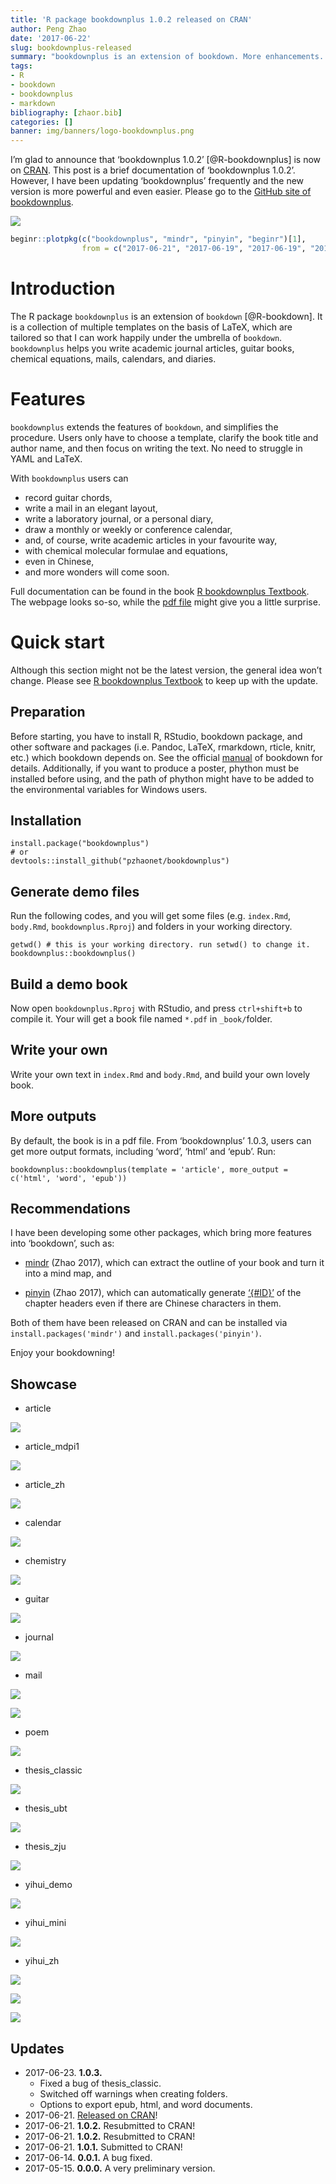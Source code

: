 ```yaml
---
title: 'R package bookdownplus 1.0.2 released on CRAN'
author: Peng Zhao
date: '2017-06-22'
slug: bookdownplus-released
summary: "bookdownplus is an extension of bookdown. More enhancements. Less operation."
tags:
- R
- bookdown
- bookdownplus
- markdown
bibliography: [zhaor.bib]
categories: []
banner: img/banners/logo-bookdownplus.png
---
```


I’m glad to announce that 'bookdownplus 1.0.2' [@R-bookdownplus] is now on [CRAN](https://cran.r-project.org/web/packages/bookdownplus/). This post is a brief documentation of 'bookdownplus 1.0.2'. However, I have been updating 'bookdownplus' frequently and the new version is more powerful and even easier. Please go to the [GitHub site of bookdownplus](http://github.com/pzhaonet/bookdownplus).


![](http://cranlogs.r-pkg.org/badges/grand-total/bookdownplus)


```r
beginr::plotpkg(c("bookdownplus", "mindr", "pinyin", "beginr")[1], 
                from = c("2017-06-21", "2017-06-19", "2017-06-19", "2017-06-23")[1], textcex = 3)
```

# Introduction

The R package `bookdownplus` is an extension of `bookdown` [@R-bookdown]. It is a collection of
multiple templates on the basis of LaTeX, which are tailored so that I can work happily under the umbrella of `bookdown`. `bookdownplus` helps you write academic journal articles, guitar books, chemical equations, mails, calendars, and diaries.

# Features

`bookdownplus` extends the features of `bookdown`, and simplifies the procedure. Users only have to choose a template, clarify the book title and author name, and then focus on writing the text. No need to struggle in YAML and LaTeX. 

With `bookdownplus` users can

-   record guitar chords,
-   write a mail in an elegant layout,
-   write a laboratory journal, or a personal diary,
-   draw a monthly or weekly or conference calendar,
-   and, of course, write academic articles in your favourite way,
-   with chemical molecular formulae and equations,
-   even in Chinese,
-   and more wonders will come soon.

Full documentation can be found in the book [R bookdownplus Textbook](https://bookdown.org/baydap/bookdownplus). The webpage looks so-so, while the [pdf file](https://bookdown.org/baydap/bookdownplus/bookdownplus.pdf) might give you a little surprise.  

# Quick start

Although this section might not be the latest version, the general idea won't change. Please see [R bookdownplus Textbook](https://bookdown.org/baydap/bookdownplus) to keep up with the update.

## Preparation

Before starting, you have to install R, RStudio, bookdown package, and
other software and packages (i.e. Pandoc, LaTeX, rmarkdown, rticle,
knitr, etc.) which bookdown depends on. See the official [manual](https://bookdown.org/yihui/bookdown/) of
bookdown for details. Additionally, if you want to produce a poster, phython must be installed before using, and the path of phython might have to be added to the environmental variables for Windows users.

## Installation

```
install.package("bookdownplus")
# or
devtools::install_github("pzhaonet/bookdownplus")
```

## Generate demo files

Run the following codes, and you will get some files (e.g. `index.Rmd`, `body.Rmd`, `bookdownplus.Rproj`) and folders in your working directory.

```
getwd() # this is your working directory. run setwd() to change it.
bookdownplus::bookdownplus()
```

## Build a demo book

Now open `bookdownplus.Rproj` with RStudio, and press `ctrl+shift+b` to compile it. Your will get a book file named `*.pdf` in `_book/`folder.

## Write your own
Write your own text in `index.Rmd` and `body.Rmd`, and build your own lovely book.

## More outputs

By default, the book is in a pdf file. From 'bookdownplus' 1.0.3, users can get more output formats, including 'word', 'html' and 'epub'. Run:

```
bookdownplus::bookdownplus(template = 'article', more_output = c('html', 'word', 'epub'))
```

## Recommendations

I have been developing some other packages, which bring more features into 'bookdown', such as:

- [mindr](https://github.com/pzhaonet/mindr) (Zhao 2017), which can extract the outline of your book and turn it into a mind map, and

- [pinyin](https://github.com/pzhaonet/pinyin) (Zhao 2017), which can automatically generate ['{#ID}'](https://bookdown.org/yihui/bookdown/cross-references.html) of the chapter headers even if there are Chinese characters in them.

Both of them have been released on CRAN and can be installed via `install.packages('mindr')` and `install.packages('pinyin')`.


Enjoy your bookdowning!



## Showcase

- article


![](https://raw.githubusercontent.com/pzhaonet/bookdown-plus/master/showcase/bookdown+article.jpg)

- article_mdpi1

![](https://raw.githubusercontent.com/pzhaonet/bookdown-plus/master/showcase/bookdown+article_mdpi.jpg)

- article_zh

![](https://raw.githubusercontent.com/pzhaonet/bookdown-plus/master/showcase/bookdown+article_zh.jpg)

- calendar

![](https://raw.githubusercontent.com/pzhaonet/bookdown-plus/master/showcase/bookdown+calendar.jpg)

- chemistry

![](https://raw.githubusercontent.com/pzhaonet/bookdown-plus/master/showcase/bookdown+chemistry.jpg)

- guitar

![](https://raw.githubusercontent.com/pzhaonet/bookdown-plus/master/showcase/bookdown+guitar.jpg)

- journal

![](https://raw.githubusercontent.com/pzhaonet/bookdown-plus/master/showcase/bookdown+journal.jpg)

- mail

![](https://raw.githubusercontent.com/pzhaonet/bookdown-plus/master/showcase/bookdown+mail.jpg)

![](https://raw.githubusercontent.com/pzhaonet/bookdown-plus/master/showcase/bookdown+mail2.png)

- poem

![](https://raw.githubusercontent.com/pzhaonet/bookdown-plus/master/showcase/bookdown+poem.jpg)

- thesis_classic

![](https://raw.githubusercontent.com/pzhaonet/bookdown-plus/master/showcase/bookdown+thesis_classic.jpg)

- thesis_ubt

![](https://raw.githubusercontent.com/pzhaonet/bookdown-plus/master/showcase/bookdown+thesis_ubt.jpg)

- thesis_zju

![](https://raw.githubusercontent.com/pzhaonet/bookdown-plus/master/showcase/bookdown+thesis_zju.jpg)

- yihui_demo

![](https://raw.githubusercontent.com/pzhaonet/bookdown-plus/master/showcase/bookdown+yihui_demo.jpg)

- yihui_mini

![](https://raw.githubusercontent.com/pzhaonet/bookdown-plus/master/showcase/bookdown+yihui_mini.jpg)

- yihui_zh

![](https://raw.githubusercontent.com/pzhaonet/bookdown-plus/master/showcase/bookdown+yihui_zh.jpg)


![](https://raw.githubusercontent.com/pzhaonet/bookdown-plus/master/showcase/bookdown+poster_ocean.jpg)

![](https://raw.githubusercontent.com/pzhaonet/bookdown-plus/master/showcase/bookdown+poster_eco.jpg)

## Updates

- 2017-06-23. **1.0.3.** 
  - Fixed a bug of thesis_classic. 
  - Switched off warnings when creating folders.
  - Options to export epub, html, and word documents.
- 2017-06-21. [Released on CRAN](https://cran.r-project.org/web/packages/bookdownplus/index.html)!
- 2017-06-21. **1.0.2.** Resubmitted to CRAN!
- 2017-06-21. **1.0.2.** Resubmitted to CRAN!
- 2017-06-21. **1.0.1.** Submitted to CRAN!
- 2017-06-14. **0.0.1.**  A bug fixed.
- 2017-05-15. **0.0.0.** A very preliminary version.
